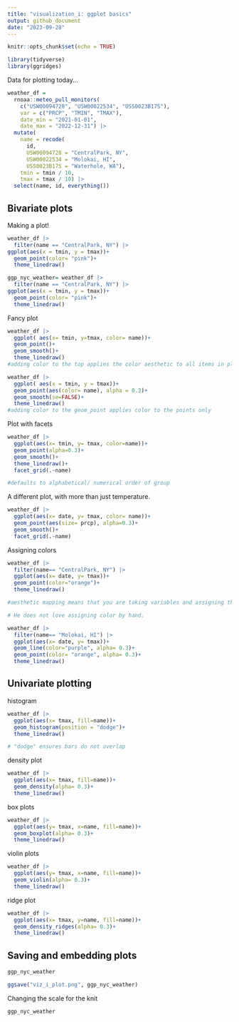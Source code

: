 ```yaml
---
title: "visualization_i: ggplot basics"
output: github_document
date: "2023-09-28"
---
```


```r
knitr::opts_chunk$set(echo = TRUE)

library(tidyverse)
library(ggridges)
```

Data for plotting today...
```r
weather_df = 
  rnoaa::meteo_pull_monitors(
    c("USW00094728", "USW00022534", "USS0023B17S"),
    var = c("PRCP", "TMIN", "TMAX"), 
    date_min = "2021-01-01",
    date_max = "2022-12-31") |>
  mutate(
    name = recode(
      id, 
      USW00094728 = "CentralPark, NY", 
      USW00022534 = "Molokai, HI",
      USS0023B17S = "Waterhole, WA"),
    tmin = tmin / 10,
    tmax = tmax / 10) |>
  select(name, id, everything())
```

## Bivariate plots 

Making a plot!
```r
weather_df |> 
  filter(name == "CentralPark, NY") |> 
ggplot(aes(x = tmin, y = tmax))+
  geom_point(color= "pink")+ 
  theme_linedraw()

ggp_nyc_weather= weather_df |> 
  filter(name == "CentralPark, NY") |> 
ggplot(aes(x = tmin, y = tmax))+
  geom_point(color= "pink")+ 
  theme_linedraw()

```

Fancy plot 
```r
weather_df |> 
  ggplot( aes(x= tmin, y=tmax, color= name))+
  geom_point()+ 
  geom_smooth()+
  theme_linedraw()
#adding color to the top applies the color aesthetic to all items in plot 

weather_df |> 
  ggplot( aes(x = tmin, y = tmax))+
  geom_point(aes(color= name), alpha = 0.3)+ 
  geom_smooth(se=FALSE)+
  theme_linedraw()
#adding color to the geom_point applies color to the points only 

```


Plot with facets 
```r

weather_df |> 
  ggplot(aes(x= tmin, y= tmax, color=name))+
  geom_point(alpha=0.3)+
  geom_smooth()+
  theme_linedraw()+
  facet_grid(.~name)

#defaults to alphabetical/ numerical order of group 
```

A different plot, with more than just temperature. 
```r
weather_df |> 
  ggplot(aes(x= date, y= tmax, color= name))+
  geom_point(aes(size= prcp), alpha=0.3)+
  geom_smooth()+
  facet_grid(.~name)
```

Assigning colors 
```r
weather_df |> 
  filter(name== "CentralPark, NY") |> 
  ggplot(aes(x= date, y= tmax))+
  geom_point(color="orange")+
  theme_linedraw()

#aesthetic mapping means that you are taking variables and assigning them to elements of the plot. So if you want anything to be dictated by the data (like by name, group, etc.) you need to put in aes(). If you want to assign independent of a variable, add color to the object you want that color. 

# He does not love assigning color by hand. 
```

```r
weather_df |> 
  filter(name== "Molokai, HI") |> 
  ggplot(aes(x= date, y= tmax))+
  geom_line(color="purple", alpha= 0.3)+
  geom_point(color= "orange", alpha= 0.3)+
  theme_linedraw()
```


## Univariate plotting 

histogram
```r
weather_df |> 
  ggplot(aes(x= tmax, fill=name))+
  geom_histogram(position = "dodge")+
  theme_linedraw()

# "dodge" ensures bars do not overlap 
```

density plot 
```r
weather_df |> 
  ggplot(aes(x= tmax, fill=name))+
  geom_density(alpha= 0.3)+
  theme_linedraw()
```

box plots 
```r
weather_df |> 
  ggplot(aes(y= tmax, x=name, fill=name))+
  geom_boxplot(alpha= 0.3)+
  theme_linedraw()
```

violin plots 
```r
weather_df |> 
  ggplot(aes(y= tmax, x=name, fill=name))+
  geom_violin(alpha= 0.3)+
  theme_linedraw()
```

ridge plot 
```r
weather_df |> 
  ggplot(aes(x= tmax, y=name, fill=name))+
  geom_density_ridges(alpha= 0.3)+
  theme_linedraw()
```

## Saving and embedding plots 
```r
ggp_nyc_weather

ggsave("viz_i_plot.png", ggp_nyc_weather)

```

Changing the scale for the knit 
```r

ggp_nyc_weather

```



